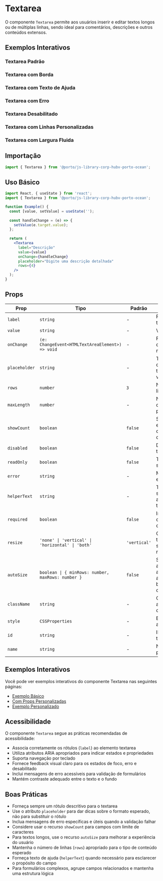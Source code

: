 
<Meta title="Components/Textarea" of={TextareaStories} />

# Textarea

O componente `Textarea` permite aos usuários inserir e editar textos longos ou de múltiplas linhas, sendo ideal para comentários, descrições e outros conteúdos extensos.

## Exemplos Interativos

### Textarea Padrão
<Canvas>
  <Story of={TextareaStories.DefaultTextarea} />
</Canvas>

### Textarea com Borda
<Canvas>
  <Story of={TextareaStories.OutlinedTextarea} />
</Canvas>

### Textarea com Texto de Ajuda
<Canvas>
  <Story of={TextareaStories.WithHelperText} />
</Canvas>

### Textarea com Erro
<Canvas>
  <Story of={TextareaStories.WithError} />
</Canvas>

### Textarea Desabilitado
<Canvas>
  <Story of={TextareaStories.DisabledTextarea} />
</Canvas>

### Textarea com Linhas Personalizadas
<Canvas>
  <Story of={TextareaStories.CustomRows} />
</Canvas>

### Textarea com Largura Fluida
<Canvas>
  <Story of={TextareaStories.FluidWidthTextarea} />
</Canvas>

## Importação

```jsx
import { Textarea } from '@porto/js-library-corp-hubv-porto-ocean';
```

## Uso Básico

```jsx
import React, { useState } from 'react';
import { Textarea } from '@porto/js-library-corp-hubv-porto-ocean';

function Example() {
  const [value, setValue] = useState('');
  
  const handleChange = (e) => {
    setValue(e.target.value);
  };
  
  return (
    <Textarea
      label="Descrição"
      value={value}
      onChange={handleChange}
      placeholder="Digite uma descrição detalhada"
      rows={4}
    />
  );
}
```

## Props

| Prop | Tipo | Padrão | Descrição |
|------|------|--------|-----------|
| `label` | `string` | - | Rótulo do textarea |
| `value` | `string` | - | Valor do textarea |
| `onChange` | `(e: ChangeEvent<HTMLTextAreaElement>) => void` | - | Função chamada quando o valor muda |
| `placeholder` | `string` | - | Texto exibido quando o textarea está vazio |
| `rows` | `number` | `3` | Número de linhas visíveis |
| `maxLength` | `number` | - | Número máximo de caracteres permitidos |
| `showCount` | `boolean` | `false` | Se verdadeiro, exibe um contador de caracteres |
| `disabled` | `boolean` | `false` | Desativa o textarea |
| `readOnly` | `boolean` | `false` | Torna o textarea somente leitura |
| `error` | `string` | - | Mensagem de erro a ser exibida |
| `helperText` | `string` | - | Texto de ajuda a ser exibido abaixo do textarea |
| `required` | `boolean` | `false` | Indica se o campo é obrigatório |
| `resize` | `'none' \| 'vertical' \| 'horizontal' \| 'both'` | `'vertical'` | Controla como o textarea pode ser redimensionado |
| `autoSize` | `boolean \| { minRows: number, maxRows: number }` | `false` | Se verdadeiro, ajusta automaticamente a altura com base no conteúdo |
| `className` | `string` | - | Classe CSS adicional para o componente |
| `style` | `CSSProperties` | - | Estilos inline adicionais |
| `id` | `string` | - | ID do elemento textarea |
| `name` | `string` | - | Nome do campo para formulários |

## Exemplos Interativos

Você pode ver exemplos interativos do componente Textarea nas seguintes páginas:

- [Exemplo Básico](/story/components-textarea-examples--default)
- [Com Props Personalizadas](/story/components-textarea-examples--with-custom-props)
- [Exemplo Personalizado](/story/components-textarea-examples--custom-example)
## Acessibilidade

O componente `Textarea` segue as práticas recomendadas de acessibilidade:

- Associa corretamente os rótulos (`label`) ao elemento textarea
- Utiliza atributos ARIA apropriados para indicar estados e propriedades
- Suporta navegação por teclado
- Fornece feedback visual claro para os estados de foco, erro e desabilitado
- Inclui mensagens de erro acessíveis para validação de formulários
- Mantém contraste adequado entre o texto e o fundo

## Boas Práticas

- Forneça sempre um rótulo descritivo para o textarea
- Use o atributo `placeholder` para dar dicas sobre o formato esperado, não para substituir o rótulo
- Inclua mensagens de erro específicas e úteis quando a validação falhar
- Considere usar o recurso `showCount` para campos com limite de caracteres
- Para textos longos, use o recurso `autoSize` para melhorar a experiência do usuário
- Mantenha o número de linhas (`rows`) apropriado para o tipo de conteúdo esperado
- Forneça texto de ajuda (`helperText`) quando necessário para esclarecer o propósito do campo
- Para formulários complexos, agrupe campos relacionados e mantenha uma estrutura lógica
